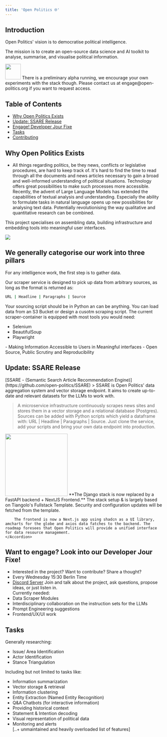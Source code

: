 ```yaml
---
title: 'Open Politics 🌐'
---
```


## Introduction
Open Politics' vision is to democratise political intelligence. 

The mission is to create an open-source data science and AI toolkit to analyse, summarise, and visualise political information.

<Frame>
  <img height="50" src="/images/opp_home.png"/>
</Frame>

<Note>
    There is a preliminary alpha running, we encourage your own experiments with the stack though.
    Please contact us at engage@open-politics.org if you want to request access.
</Note>

<Card title="How we engineer data" icon="layer-group" href="/data" horizontal={true}>
</Card>

## Table of Contents
- [Why Open Politics Exists](#why-open-politics-exists)
- [Update: SSARE Release](#update-ssare-release)
- [Engage! Developer Jour Fixe](#engage-developer-jour-fixe)
- [Tasks](#tasks)
- [Contributing](#contributing)


## Why Open Politics Exists
- All things regarding politics, be they news, conflicts or legislative procedures, are hard to keep track of. It's hard to find the time to read through all the documents and news articles necessary to gain a broad and well-informed understanding of political situations. Technology offers great possibilities to make such processes more accessible.   
  Recently, the advent of Large Language Models has extended the capabilities of textual analysis and understanding. Especially the ability to formulate tasks in natural language opens up new possibilities for analysing text data. Potentially revolutionising the way qualitative and quantitative research can be combined.

This project specialises on assembling data, building infrastructure and embedding tools into meaningful user interfaces.


<Frame>
  <img src="/images/opp_clusterzoom.png"/>
</Frame>


## We generally categorise our work into three pillars
<AccordionGroup>
<Accordion title="Aggregating Data & Engineering Insights" icon='brain'>
  For any intelligence work, the first step is to gather data.

  Our scraper service is designed to pick up data from arbitrary sources, as long as the format is returned as:
  ```bash
  URL | Headline | Paragraphs | Source
  ```
  Your sourcing script should be in Python an can be anything. You can load data from an S3 Bucket or design a cusotm scraping script.
  The current scraper-container is equipped with most tools you would need: 
  - Selenium 
  - BeautifulSoup 
  - Playwright


</Accordion>
<Accordion title="Making Information Accessible to Users in Meaningful interfaces" icon='globe' iconType="solid" >
- Making Information Accessible to Users in Meaningful interfaces
</Accordion>
<Accordion title="Engaging Open Source, Public Scrutiny and Reproducibility" icon='code-pull-request' iconType="solid" >
- Open Source, Public Scrutiny and Reproducibility
</Accordion>
</AccordionGroup>



## Update: SSARE Release
<Note>
[SSARE - (Semantic Search Article Recommendation Engine)](https://github.com/open-politics/SSARE)
</Note>
> SSARE is Open Politics' data aggregation system and vector storage endpoint. It aims to create up-to-date and relevant datasets for the LLMs to work with. 

> A microservice infrastructure continuously scrapes news sites and stores them in a vector storage and a relational database (Postgres). Sources can be added with Python scripts which yield a dataframe with: URL | Headline | Paragraphs | Source. Just clone the service, add your scripts and bring your own data endpoint into production.

<AccordionGroup>
    <Accordion title="Webapp (Overview)" icon='chalkboard' iconType="solid" >
        <img height="200" src="/images/opp_high_level.png" />
        **The Django stack is now replaced by a FastAPI backend + NextJS Frontend.**  
        The stack setup & is largely based on Tiangolo's Fullstack Template. 
        Security and configuration updates will be fetched from the template.

        The frontend is now a Next.js app using shadcn as a UI library, amcharts for the globe and axios data fatches to the backend. The roadmap foresees that Open Politics will provide a unified interface for data resource management.
    </Accordion>
</AccordionGroup>

## Want to engage? Look into our Developer Jour Fixe!
- Interested in the project? Want to contribute? Share a thought?
- Every Wednesday 15:30 Berlin Time
- [Discord Server](https://discord.gg/KAFPp2KQ?event=1219348620860588123)
Join and talk about the project, ask questions, propose ideas, or just listen in.  
Currently needed:
- Data Scraper Modules 
- Interdisciplinary collaboration on the instruction sets for the LLMs 
- Prompt Engineering suggestions
- Frontend/UX/UI work

## Tasks
Generally researching:
- Issue/ Area Identification
- Actor Identification  
- Stance Triangulation

Including but not limited to tasks like:
- Information summarization
- Vector storage & retrieval 
- Information clustering
- Entity Extraction (Named Entity Recognition)
- Q&A Chatbots (for interactive information)
- Providing historical context 
- Statement & Intention decoding
- Visual representation of political data
- Monitoring and alerts  
[..+ unmaintained and heavily overloaded list of features]